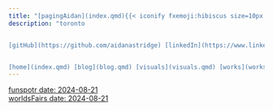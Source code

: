 ```yaml
---
title: "[pagingAidan](index.qmd){{< iconify fxemoji:hibiscus size=10px >}}"
description: "toronto


[gitHub](https://github.com/aidanastridge) [linkedIn](https://www.linkedin.com/in/aidanastridge/) [x](https://x.com/aidanastridge) [email](mailto:astridgeaidan@gmail.com)   


[home](index.qmd) [blog](blog.qmd) [visuals](visuals.qmd) [works](works.qmd)"
---
```


[funspotr date: 2024-08-21](https://x.com/aidanastridge/status/1824231743718646037/photo/1)  
[worldsFairs date: 2024-08-21](https://x.com/aidanastridge/status/1824198955565011076/photo/1) 


